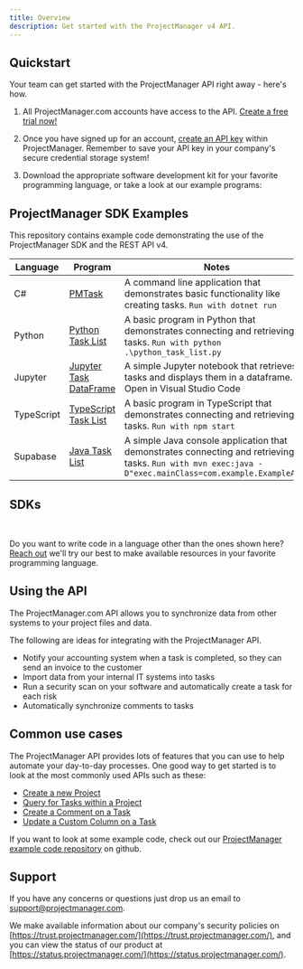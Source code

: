 ```yaml
---
title: Overview
description: Get started with the ProjectManager v4 API.
---
```


## Quickstart

Your team can get started with the ProjectManager API right away - here's how.

1. All ProjectManager.com accounts have access to the API. [Create a free trial now!](https://developer.projectmanager.com/reference/www.projectmanager.com/freetrial?edition=d)

2. Once you have signed up for an account, [create an API key](https://developer.projectmanager.com/reference/api-keys) within ProjectManager. Remember to save your API key in your company's secure credential storage system!

3. Download the appropriate software development kit for your favorite programming language, or take a look at our example programs:

## ProjectManager SDK Examples

This repository contains example code demonstrating the use of the ProjectManager SDK and the REST API v4.

| Language            | Program                                                                                    | Notes                                    |
| --------------- | ----------------------------------------------------------------------------------------|---------------------------------------|
| C#     | [PMTask](https://github.com/projectmgr/projectmanager-sdk-examples/blob/main/csharp/PmTask)                                                  | A command line application that demonstrates basic functionality like creating tasks. `Run with dotnet run`    |   
| Python     | [Python Task List](https://github.com/projectmgr/projectmanager-sdk-examples/blob/main/python/python_task_list.py) | A basic program in Python that demonstrates connecting and retrieving tasks. `Run with python .\python_task_list.py`       |
| Jupyter     | [Jupyter Task DataFrame](https://github.com/projectmgr/projectmanager-sdk-examples/blob/main/jupyter/TaskDataFrame.ipynb)                                                          | A simple Jupyter notebook that retrieves tasks and displays them in a dataframe. Open in Visual Studio Code    |
| TypeScript       | [TypeScript Task List](https://github.com/projectmgr/projectmanager-sdk-examples/blob/main/typescript/src/index.ts)                                                              | A basic program in TypeScript that demonstrates connecting and retrieving tasks. `Run with npm start`      |
| Supabase     | [Java Task List](https://github.com/projectmgr/projectmanager-sdk-examples/blob/main/java/src/main/java/com/example/ExampleApp.java)                                                                      | A simple Java console application that demonstrates connecting and retrieving tasks. `Run with mvn exec:java -D"exec.mainClass=com.example.ExampleApp"`    |

## SDKs

<Cards>
  <Card
    title="Node.js/TypeScript"
    icon="fa-brands fa-node"
    href="https://github.com/fern-projectmanager/projectmanager-node"
  />
  <Card
    title="Python"
    icon="fa-brands fa-python"
    href="https://github.com/fern-projectmanager/projectmanager-python"
  />
</Cards>

<br />

<Cards>
  <Card
    title="Java"
    icon="fa-brands fa-java"
    href="https://github.com/fern-projectmanager/projectmanager-java"
  />
  <Card
    title="Go"
    icon="fa-brands fa-golang"
    href="https://github.com/fern-projectmanager/projectmanager-go"
  />  
</Cards>

Do you want to write code in a language other than the ones shown here? [Reach out](mailto:support@projectmanager.com) we'll try our best to make available resources in your favorite programming language.

## Using the API

The ProjectManager.com API allows you to synchronize data from other systems to your project files and data. 

<Callout intent="info">
The following are ideas for integrating with the ProjectManager API.
</Callout>

<br />

- Notify your accounting system when a task is completed, so they can send an invoice to the customer
- Import data from your internal IT systems into tasks
- Run a security scan on your software and automatically create a task for each risk
- Automatically synchronize comments to tasks

## Common use cases

The ProjectManager API provides lots of features that you can use to help automate your day-to-day processes. One good way to get started is to look at the most commonly used APIs such as these:

- [Create a new Project](https://softwaredeveloper.projectmanager.com/v4/reference/post_api-data-projects)
- [Query for Tasks within a Project](https://softwaredeveloper.projectmanager.com/v4/reference/get_api-data-tasks)
- [Create a Comment on a Task](https://softwaredeveloper.projectmanager.com/v4/reference/post_api-data-tasks-taskid-discussions)
- [Update a Custom Column on a Task](https://softwaredeveloper.projectmanager.com/v4/reference/put_api-data-tasks-taskid-fields-fieldid)

If you want to look at some example code, check out our [ProjectManager example code repository](https://github.com/projectmgr/projectmanager-sdk-examples) on github.

## Support 

If you have any concerns or questions just drop us an email to [support@projectmanager.com](mailto:support@projectmanager.com).

We make available information about our company's security policies on [https://trust.projectmanager.com/](https://trust.projectmanager.com/), and you can view the status of our product at [https://status.projectmanager.com/](https://status.projectmanager.com/).